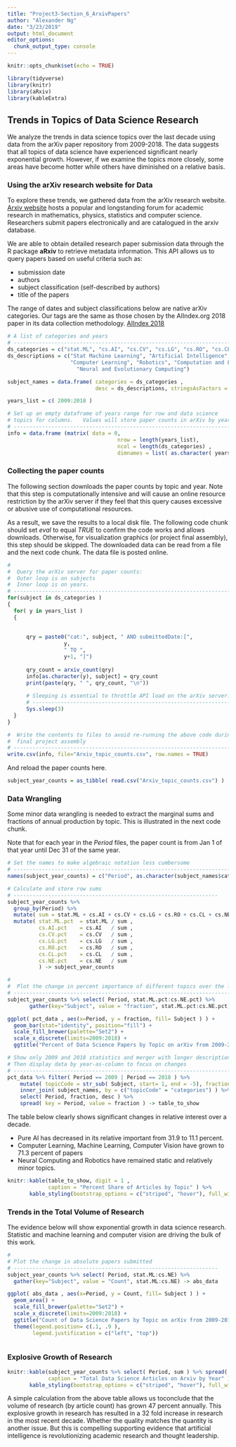 ```yaml
---
title: "Project3-Section_6_ArxivPapers"
author: "Alexander Ng"
date: "3/23/2019"
output: html_document
editor_options: 
  chunk_output_type: console
---
```


```r
knitr::opts_chunk$set(echo = TRUE)

library(tidyverse)
library(knitr)
library(aRxiv)
library(kableExtra)
```

## Trends in Topics of Data Science Research

We analyze the trends in data science topics over the last decade using data from the arXiv paper repository from 2009-2018.
The data suggests that all topics of data science have experienced significant nearly exponential growth.
However, if we examine the topics more closely, some areas have become hotter while others have diminished on a relative basis.

### Using the arXiv research website for Data

To explore these trends, we gathered data from the arXiv research website.  [Arxiv website](http://www.arxiv.org) hosts a popular and longstanding 
forum for academic research in mathematics, physics, statistics and computer science.   Researchers submit papers electronically and are catalogued in the arxiv database.

We are able to obtain detailed research paper submission data through the R package __aRxiv__ to retrieve metadata information.
This API allows us to query papers based on useful criteria such as:

* submission date
* authors
* subject classification (self-described by authors)
* title of the papers

The range of dates and subject classifications below are native arXiv categories.  Our tags are the same as those chosen by 
the AIIndex.org 2018 paper in its data collection methodology.  [AIIndex 2018](http://cdn.aiindex.org/2018/AI%20Index%202018%20Annual%20Report.pdf)


```r

# A list of categories and years
# -----------------------------------------------------------------------------
ds_categories = c("stat.ML", "cs.AI", "cs.CV", "cs.LG", "cs.RO", "cs.CL", "cs.NE")
ds_descriptions = c("Stat Machine Learning", "Artificial Intelligence", "Computer Vision",
                    "Computer Learning", "Robotics", "Computation and Language" ,
                      "Neural and Evolutionary Computing")

subject_names = data.frame( categories = ds_categories ,
                            desc = ds_descriptions, stringsAsFactors = FALSE)

years_list = c( 2009:2018 )

```

```r

# Set up an empty dataframe of years range for row and data science
# topics for columns.   Values will store paper counts in arXiv by year and topic.
# ----------------------------------------------------------------------------------
info = data.frame (matrix( data = 0, 
                                   nrow = length(years_list), 
                                   ncol = length(ds_categories) ,
                                   dimnames = list( as.character( years_list ), ds_categories ) ) )

```

### Collecting the paper counts

The following section downloads the paper counts by topic and year.
Note that this step is computationally intensive and will cause an online resource restriction by the arXiv server 
if they feel that this query causes excessive or abusive use of computational resources.

As a result, we save the results to a local disk file.  The following code chunk should set *eval* to equal *TRUE* to confirm the code
works and allows downloads.  Otherwise, for visualization graphics (or project final assembly), this step should be skipped.
The downloaded data can be read from a file and the next code chunk.
The data file is posted online.

```r

#
#  Query the arXiv server for paper counts:  
#  Outer loop is on subjects
#  Inner loop is on years.
# -------------------------------------------------------------------------
for(subject in ds_categories )
{
  for( y in years_list )
  {
  
    
      qry = paste0("cat:", subject, " AND submittedDate:[", 
                  y, 
                  " TO ", 
                  y+1, "]")
      
      qry_count = arxiv_count(qry)
      info[as.character(y), subject] = qry_count
      print(paste(qry, " ", qry_count, "\n"))
      
      # Sleeping is essential to throttle API load on the arXiv server.
      # ------------------------------------------------------------------
      Sys.sleep(3)
  }
}

#  Write the contents to files to avoid re-running the above code during
#  final project assembly
# ------------------------------------------------------------------------
write.csv(info, file="Arxiv_topic_counts.csv", row.names = TRUE)

```


And reload the paper counts here.

```r

subject_year_counts = as_tibble( read.csv("Arxiv_topic_counts.csv") )

```


### Data Wrangling

Some minor data wrangling is needed to extract the marginal sums and fractions of annual production by topic.
This is illustrated in the next code chunk.

Note that for each year in the *Period* files, the paper count is from Jan 1 of that year until Dec 31 of the same year.

```r

# Set the names to make algebraic notation less cumbersome
# --------------------------------------------------------------------------------
names(subject_year_counts) = c("Period", as.character(subject_names$categories) )

# Calculate and store row sums
# -----------------------------------------------------------------
subject_year_counts %>% 
  group_by(Period) %>% 
  mutate( sum = stat.ML + cs.AI + cs.CV + cs.LG + cs.RO + cs.CL + cs.NE) %>% 
  mutate( stat.ML.pct  = stat.ML / sum , 
          cs.AI.pct    = cs.AI   / sum ,
          cs.CV.pct    = cs.CV   / sum ,  
          cs.LG.pct    = cs.LG   / sum ,
          cs.RO.pct    = cs.RO   / sum ,
          cs.CL.pct    = cs.CL   / sum ,
          cs.NE.pct    = cs.NE   / sum 
          ) -> subject_year_counts

#
#  Plot the change in percent importance of different topics over the last 10 years
# ----------------------------------------------------------------------------------
subject_year_counts %>% select( Period, stat.ML.pct:cs.NE.pct) %>%
       gather(key="Subject", value = "fraction", stat.ML.pct:cs.NE.pct) -> pct_data

ggplot( pct_data , aes(x=Period, y = fraction, fill= Subject ) ) + 
  geom_bar(stat="identity", position="fill") +
  scale_fill_brewer(palette="Set2") +
  scale_x_discrete(limits=2009:2018) +
  ggtitle("Percent of Data Science Papers by Topic on arXiv from 2009-2018")

# Show only 2009 and 2018 statistics and merger with longer descriptions
# Then display data by year-as-column to focus on changes
# ---------------------------------------------------------------------------------
pct_data %>% filter( Period == 2009 | Period == 2018 ) %>%
    mutate( topicCode = str_sub( Subject, start= 1, end = -5), fraction = 100 * fraction) %>%
    inner_join( subject_names, by = c("topicCode" = "categories") ) %>%
    select( Period, fraction, desc ) %>% 
    spread( key = Period, value = fraction ) -> table_to_show
```

The table below clearly shows significant changes in relative interest over a decade.

* Pure AI has decreased in its relative important from 31.9 to 11.1 percent.
* Computer Learning, Machine Learning, Computer Vision have grown to 71.3 percent of papers
* Neural Computing and Robotics have remained static and relatively minor topics.


```r

knitr::kable(table_to_show, digit = 1 , 
             caption = "Percent Share of Articles by Topic" ) %>%
       kable_styling(bootstrap_options = c("striped", "hover"), full_width = FALSE)

```

### Trends in the Total Volume of Research

The evidence below will show exponential growth in data science research.  Statistic and machine learning and computer vision are driving the bulk of this work.


```r
#
# Plot the change in absolute papers submitted
# -----------------------------------------------------------------
subject_year_counts %>% select( Period, stat.ML:cs.NE) %>%
  gather(key="Subject", value = "Count", stat.ML:cs.NE) -> abs_data

ggplot( abs_data , aes(x=Period, y = Count, fill= Subject ) ) + 
  geom_area() +
  scale_fill_brewer(palette="Set2") +
  scale_x_discrete(limits=2009:2018) +
  ggtitle("Count of Data Science Papers by Topic on arXiv from 2009-2018") +
  theme(legend.position= c(.1, .9 ),
        legend.justification = c("left", "top"))



```

### Explosive Growth of Research

```r
knitr::kable(subject_year_counts %>% select( Period, sum ) %>% spread( key = Period, value = sum ) , 
             caption = "Total Data Science Articles on Arxiv by Year" ) %>%
       kable_styling(bootstrap_options = c("striped", "hover"), full_width = FALSE)
```

A simple calculation from the above table allows us toconclude that the volume of research (by article count) has grown 47 percent annually.  This explosive growth in research has resulted in a 32 fold increase in research in the most recent decade.   Whether the quality matches the quantity is another issue. But this is compelling supporting evidence that artificial intelligence is revolutionizing academic research and thought leadership.

